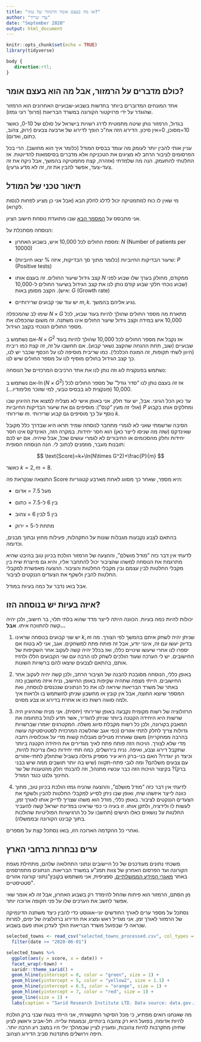 ```yaml
---
title: "אז מה בעצם אומר הרמזור של גמזו?"
author: "עדי שריד"
date: "September 2020"
output: html_document
---
```


```r
knitr::opts_chunk$set(echo = TRUE)
library(tidyverse)
```

```css
body {
   direction:rtl;
}
```

## כולם מדברים על הרמזור, אבל מה הוא בעצם אומר?

אחד המונחים המדוברים ביותר בחדשות בשבוע-שבועיים האחרונים הוא הרמזור שהוגדר על ידי פרויקטור הקורונה במשרד הבריאות (פרופ' רוני גמזו).

בגדול, הרמזור נותן שיטה מתמטית לדרג רשויות בישראל על סולם של 0-10, כאשר 10=מסוכן, 0=אין סיכון. הדירוג הזה אח\"כ הופך לדירוג של ארבעה צבעים (ירוק, צהוב, כתום, ואדום).

עניין אותי להבין יותר לעומק מה עומד בבסיס המודל (כלומר איך הוא מחושב). הרי בכל הפרסומים לציבור הרחב לא מציגים את הטכניקה אלא מדברים בסיסמאות להדיוטות. אז החלטתי להתעמק. הנה מה שלמדתי (אזהרה, קצת מתמטיקה בהמשך, אבל ניקח את זה צעד-צעד, אפשר להבין את זה, זה לא מדע גרעין).

## תיאור טכני של המודל

מי שאין לו כוח למתמטיקה יכול לדלג לחלק הבא (אבל אני כן מציע לפחות לנסות לקרוא).

אני מתבסס על [המסמך הבא](https://github.com/sarid-ins/coronaIL/raw/master/gamzo_traffic_light/20200830-160844.pdf) שבו מתועדת נוסחת חישוב הציון.

הנוסחה מסתכלת על:

-   מספח החולים לכל 10,000 איש, בשבוע האחרון: $N$ (Number of patients per 10000)

-   שיעור הבדיקות החיוביות (כלומר מתוך סך הבדיקות, איזה % יצאו חיוביות): $P$ (Positive tests)

-   קצב גידול שיעור החולים. זה בעצם אותו $N$ ממקודם, מחולק בערך שלו שבוע לפני (שבוע נוכחי חלקי שבוע קודם נותן לנו את קצב הגידול בשיעור החולים ל-10,000 איש). הקצב מסומן באות: $G$ (Growth rate)

-   יש עוד שני קבועים שרירותיים $m,k$. נגיע אליהם בהמשך.

שימו לב שהמכפלה $N\times G$ מתארת מה מספר החולים שהולך להיות בעוד שבוע, לכל 10,000 איש במידה וקצב גידול שיעור החולים אינו משתנה. זה משום שהכפלנו את מספר החולים הנוכחי בקצב הגידול.

אם נשתמש ב-$N\times G^2$ אז נקבל את מספר החולים לכל 10,000 שהולך להיות בעוד שבועיים (שוב, תחת ההנחה שהקצב נשאר קבוע). אם תחשבו על זה, זה קצת כמו ריבית (היוון לשתי תקופות, זה המונח הכלכלי). כמו שריבית מוסיפה לנו על הכסף שכבר יש לנו, כך קצב הגידול בחולים מוסיף לנו על מספר החולים שיש לנו.

נשתמש בפונקצית לוג וזה נותן לנו את אחד הרכיבים המרכזיים של הנוסחה:

אם נשתמש ב-$\ln(N\times G^2)$ אז זה בעצם נותן לנו "סדר גודל" של מספר החולים לכל 10,000 (פונקצית לוג בבסיס טבעי, למי שזוכר מלימודיו...).

עד כאן הכל הגיוני. אבל, יש עוד חלק. אני באופן אישי לא מצליח למצוא את ההיגיון שבו (אולי זה מעין "קנס"): מוסיפים גם את שיעור הבדיקות החיוביות $P$ ומחלקים אותו בקבוע שרירותי $m$. נוסף על כך מוסיפים גם קבוע שרירותי $k$.

הסיבה שרשמתי שאני לא לגמרי מתחבר לנוסחה שמיד תראו היא שבדרך כלל מקובל שאינדקס (שזה מה שניסו לייצר כאן) הוא חסר יחידות. במקרה הזה, האינדקס אינו חסר יחידות וחלק מהסכומים או החיבורים לא לגמרי עושים שכל, אבל שיהיה. אם יש לכם תובנות מעבר, מוזמנים לכתוב לי. הנה הנוסחה הסופית:

$$
\text{Score}=k+\ln(N\times G^2)+\frac{P}{m}
$$

כאשר $k=2, m=8$.

התוצאה שנקראת פה Score היא מספר, שאחר כך מסווג לאחת מארבע קטגוריות:

-   מעל 7.5 = אדום

-   בין 6 ל-7.5 = כתום

-   בין 5 לבין 6 = צהוב

-   מתחת ל-5 = ירוק

בהתאם לצבע נקבעות מגבלות שונות על התקהלות, פעילות מחוץ ובתוך מבנים, וכדומה.

לדעתי אין דבר כזה "מודל מושלם", וההצעה של הרמזור הולכת בכיוון טוב בהיבט שהיא מתרגמת את הנוסחה למשהו שהציבור יכול להתחבר אליו, והיא גם מייצרת שיח בין מקבלי החלטות לבין עצמם ובין מקבלי החלטות והציבור. ההצעה מאפשרת למקבלי החלטות להבין ולשקף את הצעדים הננקטים לציבור.

אבל בואו נדבר על כמה בעיות במודל.

## איזה בעיות יש בנוסחה הזו?

יכולות להיות כמה בעיות. הכוונה היתה לייצר מדד שהוא בלתי תלוי, בר חישוב, ולכן יהיה קשה להתווכח איתו. **אבל...**

1.  יש שני קבועים בנוסחה שראינו $k,m$ שניתן יהיה לשחק איתם בהמשך לפי הצורך. מה בדיוק יעשו עם זה, אינני יודע, אבל זה פותח פתח למשחקים. אגב, אני לא בטוח אם יספרו לנו אחרי שיעשו שינויים כללו, ואז בכלל יהיה קשה לעקוב אחר השקיפות של החישובים. יש לי הערכה שעוד הולכים לשחק לנו הרבה עם שני הקבועים הללו ולהזיז אותם, בהתאם לצבעים שיצאו להם ברשויות השונות.

2.  באופן כללי, הנוסחה מסובכת להבנה של הציבור הרחב, ולכן קשה יהיה לעקוב אחר החישובים. הייתי מצפה שתהיה שקיפות באופן החישוב, נניח איזה מחשבון כזה באתר של משרד הבריאות שיראה לנו את כל הנתונים שנכנסים לנוסחה, ואת המספר שיוצא החוצה, אבל אין קובץ או מחשבון שניתן להשתמש בו ולראות איך ולמה סווגה רשות כזו או אחרת בדירוג או צבע מסוים.

3.  הרזולוציה של רשות מקומית נקבעה באופן שרירותי (יחסית). אני מניח שההיגיון היה שרשות היא היחידה הקטנה ביותר שניתן להגדיר, אשר תדע לנהל בתחומה את המאבק בקורונה, ולכן כל רשות מקבלת סיווג משלה. המקטרגים יאמרו שברשויות גדולות צריך לחלק לתתי אזורים (כפי אגב שהלשכה המרכזית לסטטיסטיקה עושה בהרבה ממחקריה) משום שאחרת מטילים מגבלות קשות מדי על אוכלוסיה רחבה מדי שלא לצורך. הויכוח הזה פותח פתח לאיך מגדירים את היחידה הקטנה ביותר שתקבל דירוג וצבע, ואיפה. נניח בירושלים, כמה תתי יחידות כאלו צריכות להיות, וכיצד הן יוגדרו? האם בני-ברק היא עיר מספיק גדולה בשביל שתחולק לתתי-אזורים עם צבעים משלהם? ומה לגבי פתח-תקווה (שיש בה יותר תושבים ממה שיש בבני ברק)? בקיצור הויכוח הזה כבר עכשיו מתנהל, וזה להבנתי חלק מהטענות של שר החינוך גלנט כנגד המודל.

4.  לדעתי אין דבר כזה "מודל מושלם", וההצעה שהניח גמזו הולכת בכיוון טוב, מתוך כוונה לייצר איזשהו שיח, ואופן שבו ניתן לסייע למקבלי החלטות להבין ולשקף את הצעדים הננקטים לציבור. באופן כללי, מודל הוא משהו שצריך לדייק אותו לאורך זמן, לעשות לו ולידציה, ולתקן אותו. זו בעיה כי כפי שראינו במדינת ישראל קשה להעביר החלטות על נושאים כאלו רגישים (תחשבו על כל הרגישויות הפוליטיות שהולכות בתוך קבינט הקורונה ובממשלה).

ואחרי כל ההקדמה הארוכה הזו, בואו נסתכל קצת על מספרים.

## ערים נבחרות ברחבי הארץ

משכתי נתונים מעודכנים של כל היישובים ונתוני התחלואה שלהם, מתחילת מגפת הקורונה ועד הפרסום האחרון של צוות תמנ"ע במשרד הבריאות. הנתונים מתפרסמים באתר [מאגרי המידע הממשלתיים.](https://data.gov.il/dataset/covid-19) ספציפית, אני משתמש בקובץ"נתוני קורונה אזורים סטטיסטיים\".

מן הסתם, הרמזור הוא פיתוח שהחל להימדד רק בשבוע האחרון, אבל זה לא אומר שאי אפשר לחשב את הערכים שלו על פני תקופה ארוכה יותר.

נסתכל על מספר ערים לאורך החודשים יוני-אוגוסט כדי להבין כיצד משתנה הדינמיקה של הרמזור לאורך זמן. אני מגדיל ראש ומציג את הדירוג ברזולוציה של ימים, למרות שנראה לי שבפועל משרד הבריאות הולך לעדכן אותו פעם בשבוע.

```r
selected_towns <- read_csv("selected_towns_processed.csv", col_types = cols()) %>% 
  filter(date >= "2020-06-01")

selected_towns %>% 
  ggplot(aes(y = score, x = date)) + 
  facet_wrap(~town) + 
  saridr::theme_sarid() + 
  geom_hline(yintercept = 0, color = "green", size = 1) + 
  geom_hline(yintercept = 5, color = "yellow2", size = 1.1) + 
  geom_hline(yintercept = 6.5, color = "orange", size = 1) + 
  geom_hline(yintercept = 7, color = "red", size = 1) +
  geom_line(size = 1) + 
  labs(caption = "Sarid Research Institute LTD. Data source: data.gov.il/covid-19")
```

מה שאנחנו רואים מפתיע, כי מכל הסיקור התקשורתי, אני הייתי בטוח שבני ברק הולכת להיות אדומה, בפועל היא רק צהובה בינתיים, ובמגמת עלייה. תל-אביב וראשון לציון שתיהן מתקרבות להיות צהובות, ומעניין לציין שבמהלך יולי היו במצב רע הרבה יותר. חיפה וירושלים מתנדנות סביב הדירוג הצהוב.